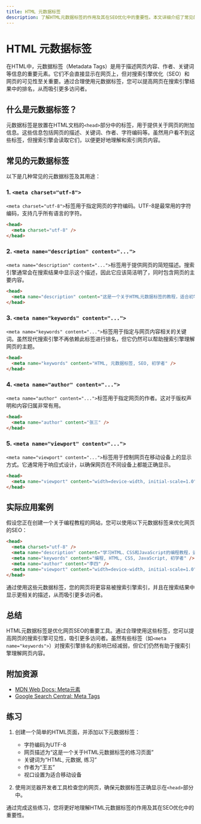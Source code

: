 ```yaml
---
title: HTML 元数据标签
description: 了解HTML元数据标签的作用及其在SEO优化中的重要性。本文详细介绍了常见的元数据标签及其使用方法，帮助初学者掌握如何优化网页的搜索引擎可见性。
---
```


# HTML 元数据标签

在HTML中，元数据标签（Metadata Tags）是用于描述网页内容、作者、关键词等信息的重要元素。它们不会直接显示在网页上，但对搜索引擎优化（SEO）和网页的可见性至关重要。通过合理使用元数据标签，您可以提高网页在搜索引擎结果中的排名，从而吸引更多访问者。

## 什么是元数据标签？

元数据标签是放置在HTML文档的`<head>`部分中的标签，用于提供关于网页的附加信息。这些信息包括网页的描述、关键词、作者、字符编码等。虽然用户看不到这些标签，但搜索引擎会读取它们，以便更好地理解和索引网页内容。

## 常见的元数据标签

以下是几种常见的元数据标签及其用途：

### 1. `<meta charset="utf-8">`

`<meta charset="utf-8">`标签用于指定网页的字符编码。UTF-8是最常用的字符编码，支持几乎所有语言的字符。

```html
<head>
  <meta charset="utf-8" />
</head>
```

### 2. `<meta name="description" content="...">`

`<meta name="description" content="...">`标签用于提供网页的简短描述。搜索引擎通常会在搜索结果中显示这个描述，因此它应该简洁明了，同时包含网页的主要内容。

```html
<head>
  <meta name="description" content="这是一个关于HTML元数据标签的教程，适合初学者学习如何使用元数据标签优化网页。" />
</head>
```

### 3. `<meta name="keywords" content="...">`

`<meta name="keywords" content="...">`标签用于指定与网页内容相关的关键词。虽然现代搜索引擎不再依赖此标签进行排名，但它仍然可以帮助搜索引擎理解网页的主题。

```html
<head>
  <meta name="keywords" content="HTML, 元数据标签, SEO, 初学者" />
</head>
```

### 4. `<meta name="author" content="...">`

`<meta name="author" content="...">`标签用于指定网页的作者。这对于版权声明和内容归属非常有用。

```html
<head>
  <meta name="author" content="张三" />
</head>
```

### 5. `<meta name="viewport" content="...">`

`<meta name="viewport" content="...">`标签用于控制网页在移动设备上的显示方式。它通常用于响应式设计，以确保网页在不同设备上都能正确显示。

```html
<head>
  <meta name="viewport" content="width=device-width, initial-scale=1.0" />
</head>
```

## 实际应用案例

假设您正在创建一个关于编程教程的网站，您可以使用以下元数据标签来优化网页的SEO：

```html
<head>
  <meta charset="utf-8" />
  <meta name="description" content="学习HTML、CSS和JavaScript的编程教程，适合初学者快速入门。" />
  <meta name="keywords" content="编程, HTML, CSS, JavaScript, 初学者" />
  <meta name="author" content="李四" />
  <meta name="viewport" content="width=device-width, initial-scale=1.0" />
</head>
```

通过使用这些元数据标签，您的网页将更容易被搜索引擎索引，并且在搜索结果中显示更相关的描述，从而吸引更多访问者。

## 总结

HTML元数据标签是优化网页SEO的重要工具。通过合理使用这些标签，您可以提高网页的搜索引擎可见性，吸引更多访问者。虽然有些标签（如`<meta name="keywords">`）对搜索引擎排名的影响已经减弱，但它们仍然有助于搜索引擎理解网页内容。

## 附加资源

- [MDN Web Docs: Meta元素](https://developer.mozilla.org/zh-CN/docs/Web/HTML/Element/meta)
- [Google Search Central: Meta Tags](https://developers.google.com/search/docs/advanced/crawling/special-tags)

## 练习

1. 创建一个简单的HTML页面，并添加以下元数据标签：
   - 字符编码为UTF-8
   - 网页描述为“这是一个关于HTML元数据标签的练习页面”
   - 关键词为“HTML, 元数据, 练习”
   - 作者为“王五”
   - 视口设置为适合移动设备

2. 使用浏览器开发者工具检查您的网页，确保元数据标签正确显示在`<head>`部分中。

通过完成这些练习，您将更好地理解HTML元数据标签的作用及其在SEO优化中的重要性。